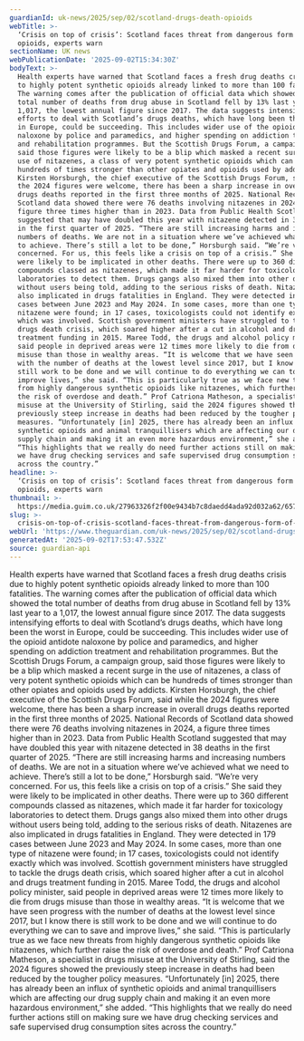 ```yaml
---
guardianId: uk-news/2025/sep/02/scotland-drugs-death-opioids
webTitle: >-
  ‘Crisis on top of crisis’: Scotland faces threat from dangerous form of
  opioids, experts warn
sectionName: UK news
webPublicationDate: '2025-09-02T15:34:30Z'
bodyText: >-
  Health experts have warned that Scotland faces a fresh drug deaths crisis due
  to highly potent synthetic opioids already linked to more than 100 fatalities.
  The warning comes after the publication of official data which showed the
  total number of deaths from drug abuse in Scotland fell by 13% last year to a
  1,017, the lowest annual figure since 2017. The data suggests intensifying
  efforts to deal with Scotland’s drugs deaths, which have long been the worst
  in Europe, could be succeeding. This includes wider use of the opioid antidote
  naloxone by police and paramedics, and higher spending on addiction treatment
  and rehabilitation programmes. But the Scottish Drugs Forum, a campaign group,
  said those figures were likely to be a blip which masked a recent surge in the
  use of nitazenes, a class of very potent synthetic opioids which can be
  hundreds of times stronger than other opiates and opioids used by addicts.
  Kirsten Horsburgh, the chief executive of the Scottish Drugs Forum, said while
  the 2024 figures were welcome, there has been a sharp increase in overall
  drugs deaths reported in the first three months of 2025. National Records of
  Scotland data showed there were 76 deaths involving nitazenes in 2024, a
  figure three times higher than in 2023. Data from Public Health Scotland
  suggested that may have doubled this year with nitazene detected in 38 deaths
  in the first quarter of 2025. “There are still increasing harms and increasing
  numbers of deaths. We are not in a situation where we’ve achieved what we need
  to achieve. There’s still a lot to be done,” Horsburgh said. “We’re very
  concerned. For us, this feels like a crisis on top of a crisis.” She said they
  were likely to be implicated in other deaths. There were up to 360 different
  compounds classed as nitazenes, which made it far harder for toxicology
  laboratories to detect them. Drugs gangs also mixed them into other drugs
  without users being told, adding to the serious risks of death. Nitazenes are
  also implicated in drugs fatalities in England. They were detected in 179
  cases between June 2023 and May 2024. In some cases, more than one type of
  nitazene were found; in 17 cases, toxicologists could not identify exactly
  which was involved. Scottish government ministers have struggled to tackle the
  drugs death crisis, which soared higher after a cut in alcohol and drugs
  treatment funding in 2015. Maree Todd, the drugs and alcohol policy minister,
  said people in deprived areas were 12 times more likely to die from drugs
  misuse than those in wealthy areas. “It is welcome that we have seen progress
  with the number of deaths at the lowest level since 2017, but I know there is
  still work to be done and we will continue to do everything we can to save and
  improve lives,” she said. “This is particularly true as we face new threats
  from highly dangerous synthetic opioids like nitazenes, which further raise
  the risk of overdose and death.” Prof Catriona Matheson, a specialist in drugs
  misuse at the University of Stirling, said the 2024 figures showed the
  previously steep increase in deaths had been reduced by the tougher policy
  measures. “Unfortunately [in] 2025, there has already been an influx of
  synthetic opioids and animal tranquillisers which are affecting our drug
  supply chain and making it an even more hazardous environment,” she added.
  “This highlights that we really do need further actions still on making sure
  we have drug checking services and safe supervised drug consumption sites
  across the country.”
headline: >-
  ‘Crisis on top of crisis’: Scotland faces threat from dangerous form of
  opioids, experts warn
thumbnail: >-
  https://media.guim.co.uk/27963326f2f00e9434b7c8daedd4ada92d032a62/657_0_6571_5256/500.jpg
slug: >-
  crisis-on-top-of-crisis-scotland-faces-threat-from-dangerous-form-of-opioids-experts-warn
webUrl: 'https://www.theguardian.com/uk-news/2025/sep/02/scotland-drugs-death-opioids'
generatedAt: '2025-09-02T17:53:47.532Z'
source: guardian-api
---
```

Health experts have warned that Scotland faces a fresh drug deaths crisis due to highly potent synthetic opioids already linked to more than 100 fatalities. The warning comes after the publication of official data which showed the total number of deaths from drug abuse in Scotland fell by 13% last year to a 1,017, the lowest annual figure since 2017. The data suggests intensifying efforts to deal with Scotland’s drugs deaths, which have long been the worst in Europe, could be succeeding. This includes wider use of the opioid antidote naloxone by police and paramedics, and higher spending on addiction treatment and rehabilitation programmes. But the Scottish Drugs Forum, a campaign group, said those figures were likely to be a blip which masked a recent surge in the use of nitazenes, a class of very potent synthetic opioids which can be hundreds of times stronger than other opiates and opioids used by addicts. Kirsten Horsburgh, the chief executive of the Scottish Drugs Forum, said while the 2024 figures were welcome, there has been a sharp increase in overall drugs deaths reported in the first three months of 2025. National Records of Scotland data showed there were 76 deaths involving nitazenes in 2024, a figure three times higher than in 2023. Data from Public Health Scotland suggested that may have doubled this year with nitazene detected in 38 deaths in the first quarter of 2025. “There are still increasing harms and increasing numbers of deaths. We are not in a situation where we’ve achieved what we need to achieve. There’s still a lot to be done,” Horsburgh said. “We’re very concerned. For us, this feels like a crisis on top of a crisis.” She said they were likely to be implicated in other deaths. There were up to 360 different compounds classed as nitazenes, which made it far harder for toxicology laboratories to detect them. Drugs gangs also mixed them into other drugs without users being told, adding to the serious risks of death. Nitazenes are also implicated in drugs fatalities in England. They were detected in 179 cases between June 2023 and May 2024. In some cases, more than one type of nitazene were found; in 17 cases, toxicologists could not identify exactly which was involved. Scottish government ministers have struggled to tackle the drugs death crisis, which soared higher after a cut in alcohol and drugs treatment funding in 2015. Maree Todd, the drugs and alcohol policy minister, said people in deprived areas were 12 times more likely to die from drugs misuse than those in wealthy areas. “It is welcome that we have seen progress with the number of deaths at the lowest level since 2017, but I know there is still work to be done and we will continue to do everything we can to save and improve lives,” she said. “This is particularly true as we face new threats from highly dangerous synthetic opioids like nitazenes, which further raise the risk of overdose and death.” Prof Catriona Matheson, a specialist in drugs misuse at the University of Stirling, said the 2024 figures showed the previously steep increase in deaths had been reduced by the tougher policy measures. “Unfortunately [in] 2025, there has already been an influx of synthetic opioids and animal tranquillisers which are affecting our drug supply chain and making it an even more hazardous environment,” she added. “This highlights that we really do need further actions still on making sure we have drug checking services and safe supervised drug consumption sites across the country.”
